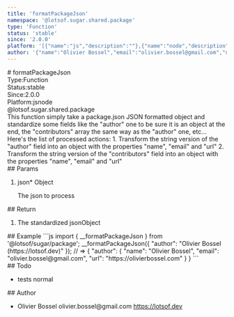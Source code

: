 ```yaml
---
title: 'formatPackageJson'
namespace: '@lotsof.sugar.shared.package'
type: 'Function'
status: 'stable'
since: '2.0.0'
platform: '[{"name":"js","description":""},{"name":"node","description":""}]'
author: '{"name":"Olivier Bossel","email":"olivier.bossel@gmail.com","url":"https://lotsof.dev"}'
---
```

<div class="docmap-mdx">
# formatPackageJson
<div class="_metas">
<div class="_type"><span class="_type-label">Type:</span><span class="_type-value">Function</span></div>
<div class="_status"><span class="_status-label">Status:</span><span class="_status-value -stable">stable</span></div>
<div class="_since"><span class="_since-label">Since:</span><span class="_since-value">2.0.0</span></div>
<div class="_platform"><span class="_platform-label">Platform:</span><span class="_platform-value -js">js</span><span class="_platform-value -node">node</span></div>
</div>
<div class="_namespace">@lotsof.sugar.shared.package</div>
<div class="_description">
This function simply take a package.json JSON formatted object and standardize
some fields like the &quot;author&quot; one to be sure it is an object at the end,
the &quot;contributors&quot; array the same way as the &quot;author&quot; one, etc... Here&#39;s the list
of processed actions:
1. Transform the string version of the &quot;author&quot; field into an object with the properties &quot;name&quot;, &quot;email&quot; and &quot;url&quot;
2. Transform the string version of the &quot;contributors&quot; field into an object with the properties &quot;name&quot;, &quot;email&quot; and &quot;url&quot;
</div>
<div class="_params">
## Params
<ol class="_list">
<li class="_item">
<span class="_name">json<span class="_required">*</span></span><span class="_default"></span> <span class="_type">Object</span>
<p class="_description">The json to process</p>
</li>
</ol>
</div>
<div class="_return">
## Return
<ol class="_list">
<li class="_item">
<span class="_description">The standardized json</span><span class="_default"></span><span class="_type">Object</span>
</li>
</ol>
</div>
<div class="_examples">
## Example
```js
import { __formatPackageJson } from '@lotsof/sugar/package';
__formatPackageJson({
   "author": "Olivier Bossel <olivier.bossel@gmail.com> (https://lotsof.dev)"
}); // => {
   "author": {
     "name": "Olivier Bossel",
     "email": "olivier.bossel@gmail.com",
     "url": "https://olivierbossel.com"
   }
}
```
</div>
<div class="_todo">
## Todo
<ul class="_list">
<li class="_item">
<span class="_description">tests</span>
<span class="_priority -normal">normal</span>
</li>
</ul>
</div>
<div class="_author">
## Author
<ul class="_list">
<li class="_item">
<span class="_name">Olivier Bossel</span>
<span class="_email">olivier.bossel@gmail.com</span>
<a href="https://lotsof.dev" target="_blank" class="_url">https://lotsof.dev</a>
</li>
</ul>
</div>
</div>